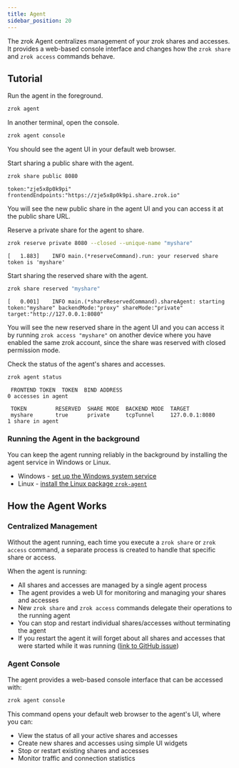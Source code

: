 ```yaml
---
title: Agent
sidebar_position: 20
---
```


The zrok Agent centralizes management of your zrok shares and accesses. It provides a web-based console interface and changes how the `zrok share` and `zrok access` commands behave.

## Tutorial

Run the agent in the foreground.

```bash
zrok agent
```

In another terminal, open the console.

```bash
zrok agent console
```

You should see the agent UI in your default web browser.

Start sharing a public share with the agent.

```bash
zrok share public 8080
```

```buttonless title="Output"
token:"zje5x8p0k9pi" frontendEndpoints:"https://zje5x8p0k9pi.share.zrok.io"
```

You will see the new public share in the agent UI and you can access it at the public share URL.

Reserve a private share for the agent to share.

```bash
zrok reserve private 8080 --closed --unique-name "myshare"
```

```buttonless title="Output"
[   1.883]    INFO main.(*reserveCommand).run: your reserved share token is 'myshare'
```

Start sharing the reserved share with the agent.

```bash
zrok share reserved "myshare"
```

```buttonless title="Output"
[   0.001]    INFO main.(*shareReservedCommand).shareAgent: starting
token:"myshare" backendMode:"proxy" shareMode:"private" target:"http://127.0.0.1:8080"
```

You will see the new reserved share in the agent UI and you can access it by running `zrok access "myshare"` on another device where you have enabled the same zrok account, since the share was reserved with closed permission mode.

Check the status of the agent's shares and accesses.

```bash
zrok agent status
```

```buttonless title="Output"
 FRONTEND TOKEN  TOKEN  BIND ADDRESS
0 accesses in agent

 TOKEN         RESERVED  SHARE MODE  BACKEND MODE  TARGET
 myshare       true      private     tcpTunnel     127.0.0.1:8080
1 share in agent
```

### Running the Agent in the background

You can keep the agent running reliably in the background by installing the agent service in Windows or Linux.

- Windows - [set up the Windows system service](/guides/agent/windows-service/index.mdx)
- Linux - [install the Linux package `zrok-agent`](/guides/agent/linux-service.mdx)

## How the Agent Works

### Centralized Management

Without the agent running, each time you execute a `zrok share` or `zrok access` command, a separate process is created to handle that specific share or access.

When the agent is running:

- All shares and accesses are managed by a single agent process
- The agent provides a web UI for monitoring and managing your shares and accesses
- New `zrok share` and `zrok access` commands delegate their operations to the running agent
- You can stop and restart individual shares/accesses without terminating the agent
- If you restart the agent it will forget about all shares and accesses that were started while it was running ([link to GitHub issue](https://github.com/openziti/zrok/issues/922))

### Agent Console

The agent provides a web-based console interface that can be accessed with:

```bash
zrok agent console
```

This command opens your default web browser to the agent's UI, where you can:

- View the status of all your active shares and accesses
- Create new shares and accesses using simple UI widgets
- Stop or restart existing shares and accesses
- Monitor traffic and connection statistics
